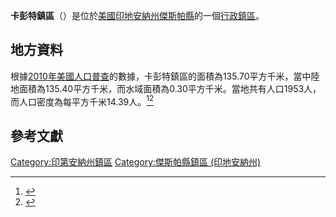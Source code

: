 {{noteTA
|G1=USState
|G2=地名
|G3=Unit
}}
{{Infobox settlement
|official_name            = 卡彭特鎮區
|native_name = Carpenter Township
|settlement_type          = [[行政鎮區|行政鎮區]]
|image_skyline            = 
|imagesize                = 
|image_map                = Map highlighting Carpenter Township, Jasper County, Indiana.svg
|mapsize                  = 250px
|pushpin_map  =USA Indiana
|pushpin_label = 卡彭特鎮區
|pushpin_label_position   = top
|pushpin_map_caption      = 卡彭特鎮區在印地安納州的位置
|subdivision_type         = [[世界政區索引|國家]]
|subdivision_type1        = [[美国州份|州份]]
|subdivision_type2        = [[印地安納州行政区划|縣]]
|subdivision_name         = [[美国|美国]]
|subdivision_name1        = [[印地安納州|印地安納州]]
|subdivision_name2        = [[傑斯帕縣_(印地安納州)|傑斯帕縣]]
|elevation_ft             = 738
|elevation_m              = 225
|timezone                 = [[北美东部時區|北美东部時區]]
|area_total_km2           = 135.70
|area_land_km2            = 135.40
|area_water_km2           = 0.30
|area_total_sq_mi         = 
|area_land_sq_mi          = 
|area_water_sq_mi         = 
|population_as_of         = [[2010年美國人口普查|2010]]
|population_footnotes     = 
|population_total         = 1953
|population_density_km2   = auto
|population_density_sq_mi = auto
|utc_offset               = -5
|coordinates              = {{coord|40|46|40|N|87|10|57|W|type:city_region:US-AL_source:GNS-enwiki|display=inline,title}}
| coor_pinpoint           = 
| coordinates_footnotes   = 
|timezone_DST             = EDT
|utc_offset_DST           = -4
|postal_code_type         = [[美國郵區編號|郵區編號]]
|postal_code              = 
|area_code                = {{link-en|电话区号219|Area code 219|219}}
|blank_name = [[地名信息系统|GNIS ID]]
|blank_info = 453157
}}
'''卡彭特鎮區'''（{{lang-en|Carpenter Township}}）是位於[[美國|美國]][[印地安納州|印地安納州]][[傑斯帕縣_(印地安納州)|傑斯帕縣]]的一個[[行政鎮區|行政鎮區]]。

== 地方資料 ==
根據[[2010年美國人口普查|2010年美國人口普查]]的數據，卡彭特鎮區的面積為135.70平方千米，當中陸地面積為135.40平方千米，而水域面積為0.30平方千米。當地共有人口1953人，而人口密度為每平方千米14.39人。<ref name="GR8">{{cite web|url=http://factfinder2.census.gov|publisher=[[美国人口调查局|美国人口调查局]]|accessdate=2011-05-14|title=American FactFinder|archive-date=2013-09-11|archive-url=https://web.archive.org/web/20130911234518/http://factfinder2.census.gov/|dead-url=no}}</ref><ref>{{cite web|url=https://www.citypopulation.de/en/usa/illinois/admin/|title=USA: Illinois (Counties and Townships) - City Population|accessdate=2020-07-27|archive-date=2020-04-22|archive-url=https://web.archive.org/web/20200422090607/https://www.citypopulation.de/en/usa/illinois/admin/|dead-url=no}}</ref>

== 參考文獻 ==
{{reflist}}

{{傑斯帕縣 (印地安納州)}}

{{DEFAULTSORT:Carpenter Township}}
[[Category:印第安納州鎮區|Category:印第安納州鎮區]]
[[Category:傑斯帕縣鎮區_(印地安納州)|Category:傑斯帕縣鎮區 (印地安納州)]]

{{Indiana-geo-stub}}